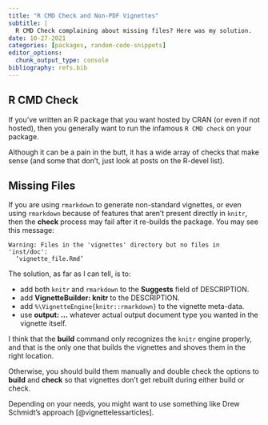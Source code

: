```yaml
---
title: "R CMD Check and Non-PDF Vignettes"
subtitle: |
  R CMD Check complaining about missing files? Here was my solution.
date: 10-27-2021
categories: [packages, random-code-snippets]
editor_options: 
  chunk_output_type: console
bibliography: refs.bib
---
```



## R CMD Check

If you've written an R package that you want hosted by CRAN (or even if not hosted), then you generally want to run the infamous `R CMD check` on your package.

Although it can be a pain in the butt, it has a wide array of checks that make sense (and some that don't, just look at posts on the R-devel list).

## Missing Files

If you are using `rmarkdown` to generate non-standard vignettes, or even using `rmarkdown` because of features that aren't present directly in `knitr`, then the **check** process may fail after it re-builds the package.
You may see this message:

```
Warning: Files in the 'vignettes' directory but no files in 'inst/doc':
  ‘vignette_file.Rmd’
```

The solution, as far as I can tell, is to:

* add both `knitr` and `rmarkdown` to the **Suggests** field of DESCRIPTION.
* add **VignetteBuilder: knitr** to the DESCRIPTION.
* add `%\VignetteEngine{knitr::rmarkdown}` to the vignette meta-data.
* use **output: ...** whatever actual output document type you wanted in the vignette itself.

I think that the **build** command only recognizes the `knitr` engine properly, and that is the only one that builds the vignettes and shoves them in the right location.

Otherwise, you should build them manually and double check the options to **build** and **check** so that vignettes don't get rebuilt during either build or check.

Depending on your needs, you might want to use something like Drew Schmidt's approach [@vignettelessarticles].
